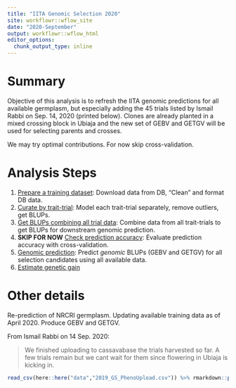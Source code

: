 ```yaml
---
title: "IITA Genomic Selection 2020"
site: workflowr::wflow_site
date: "2020-September"
output: workflowr::wflow_html
editor_options:
  chunk_output_type: inline
---
```


# Summary

Objective of this analysis is to refresh the IITA genomic predictions for all available germplasm, but especially adding the 45 trials listed by Ismail Rabbi on Sep. 14, 2020 (printed below). Clones are already planted in a mixed crossing block in Ubiaja and the new set of GEBV and GETGV will be used for selecting parents and crosses. 

We may try optimal contributions. For now skip cross-validation.

# Analysis Steps

1. [Prepare a training dataset](01-cleanTPdata.html): Download data from DB, "Clean" and format DB data.
2. [Curate by trait-trial](02-curateByTrial.html): Model each trait-trial separately, remove outliers, get BLUPs.
3. [Get BLUPs combining all trial data](03-GetBLUPs.html): Combine data from all trait-trials to get BLUPs for downstream genomic prediction.
4. **SKIP FOR NOW** [Check prediction accuracy](04-CrossValidation.html): Evaluate prediction accuracy with cross-validation.
5. [Genomic prediction](05-GetGBLUPs.html): Predict _genomic_ BLUPs (GEBV and GETGV) for all selection candidates using all available data.
6. [Estimate genetic gain](06-GetGainEst.html)

# Other details

Re-prediction of NRCRI germplasm. Updating available training data as of April 2020. Produce GEBV and GETGV. 

From Ismail Rabbi on 14 Sep. 2020:  

> We finished uploading to cassavabase the trials harvested so far. A few trials remain but we cant wait for them since flowering in Ubiaja is kicking in.

```r
read_csv(here::here("data","2019_GS_PhenoUpload.csv")) %>% rmarkdown::paged_table()
```
